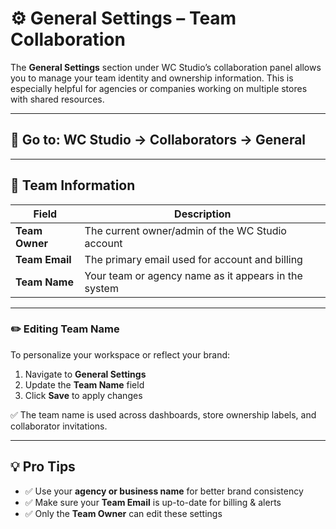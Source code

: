 # ⚙️ General Settings – Team Collaboration

The **General Settings** section under WC Studio’s collaboration panel allows you to manage your team identity and ownership information. This is especially helpful for agencies or companies working on multiple stores with shared resources.

---

## 📍 Go to: WC Studio → Collaborators → General

---

## 🧾 Team Information

| Field         | Description                                          |
|---------------|------------------------------------------------------|
| **Team Owner**| The current owner/admin of the WC Studio account     |
| **Team Email**| The primary email used for account and billing       |
| **Team Name** | Your team or agency name as it appears in the system |

---

### ✏️ Editing Team Name

To personalize your workspace or reflect your brand:

1. Navigate to **General Settings**
2. Update the **Team Name** field
3. Click **Save** to apply changes

✅ The team name is used across dashboards, store ownership labels, and collaborator invitations.

---

## 💡 Pro Tips

- ✅ Use your **agency or business name** for better brand consistency
- ✅ Make sure your **Team Email** is up-to-date for billing & alerts
- ✅ Only the **Team Owner** can edit these settings